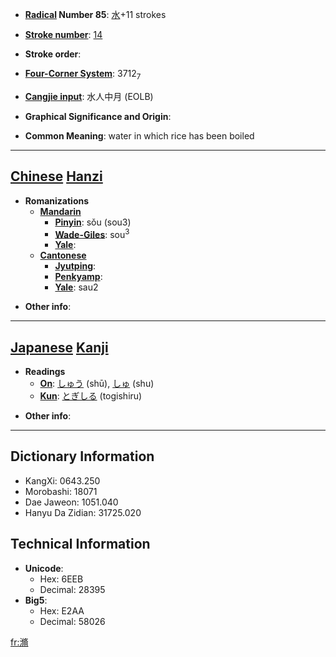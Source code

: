 * '''[[Wiktionary:Chinese radical index| Radical]] Number 85''': [[Wiktionary:Chinese radical index 水|水]]+11 strokes

* '''[[Wiktionary:Chinese total strokes index|Stroke number]]''': [[Wiktionary:Chinese total strokes index 14|14]]

* '''Stroke order''': 

* '''[[Wiktionary:Chinese four corner index|Four-Corner System]]''': 3712<sub>7</sub>

* '''[[Wiktionary:Chinese Cangjie index|Cangjie input]]''': 水人中月 (EOLB)

* '''Graphical Significance and Origin''': 

* '''Common Meaning''': water in which rice has been boiled

----

== [[Chinese]] [[Hanzi]] ==

* '''Romanizations'''
** '''[[Mandarin]]'''
*** '''[[Pinyin]]''': sǒu (sou3)
*** '''[[Wade-Giles]]''': sou<sup>3</sup>
*** '''[[Yale]]''': 
** '''[[Cantonese]]'''
*** '''[[Jyutping]]''':
*** '''[[Penkyamp]]''': 
*** '''[[Yale]]''': sau2

* '''Other info''': 

----

== [[Japanese]] [[Kanji]] ==

* '''Readings'''
** '''[[On]]''': [[しゅう]] (shū), [[しゅ]] (shu)
** '''[[Kun]]''': [[とぎしる]] (togishiru)

* '''Other info''':  

----

== Dictionary Information ==

* KangXi: 0643.250
* Morobashi: 18071
* Dae Jaweon: 1051.040
* Hanyu Da Zidian: 31725.020

== Technical Information ==

* '''Unicode''':
** Hex: 6EEB
** Decimal: 28395
* '''Big5''':
** Hex: E2AA
** Decimal: 58026

[[fr:滫]]